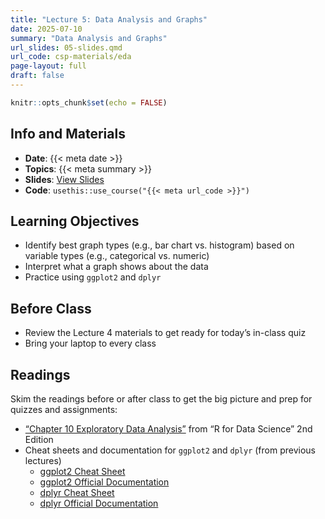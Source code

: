 ```yaml
---
title: "Lecture 5: Data Analysis and Graphs"
date: 2025-07-10
summary: "Data Analysis and Graphs"
url_slides: 05-slides.qmd
url_code: csp-materials/eda
page-layout: full
draft: false
---
```


```r
knitr::opts_chunk$set(echo = FALSE)
```

## Info and Materials

* **Date**: {{< meta date >}}
* **Topics**: {{< meta summary >}}
* **Slides**: [View Slides]({{< meta url_slides >}})
* **Code**: `usethis::use_course("{{< meta url_code >}}")`


## Learning Objectives

- Identify best graph types (e.g., bar chart vs. histogram) based on variable types (e.g., categorical vs. numeric)
- Interpret what a graph shows about the data
- Practice using `ggplot2` and `dplyr`


## Before Class

- Review the Lecture 4 materials to get ready for today's in-class quiz
- Bring your laptop to every class


## Readings

Skim the readings before or after class to get the big picture and prep for quizzes and assignments:

- ["Chapter 10 Exploratory Data Analysis"](https://r4ds.hadley.nz/eda) from "R for Data Science" 2nd Edition
- Cheat sheets and documentation for `ggplot2` and `dplyr` (from previous lectures)
  * [ggplot2 Cheat Sheet](https://raw.githubusercontent.com/rstudio/cheatsheets/main/data-visualization.pdf)
  * [ggplot2 Official Documentation](https://ggplot2.tidyverse.org/index.html)
  * [dplyr Cheat Sheet](https://rstudio.github.io/cheatsheets/html/data-transformation.html)
  * [dplyr Official Documentation](https://dplyr.tidyverse.org/)

